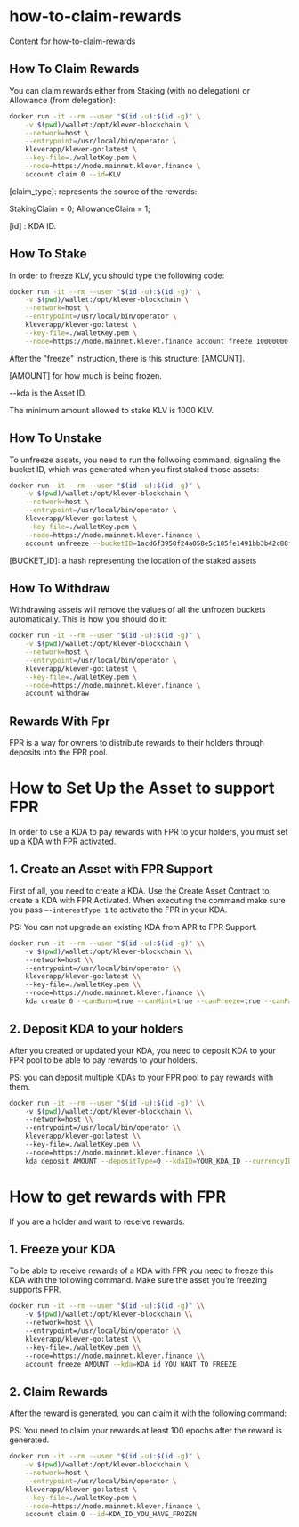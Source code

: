 
# how-to-claim-rewards

Content for how-to-claim-rewards

## How To Claim Rewards

You can claim rewards either from Staking (with no delegation) or Allowance (from delegation):

```bash
docker run -it --rm --user "$(id -u):$(id -g)" \
    -v $(pwd)/wallet:/opt/klever-blockchain \
    --network=host \
    --entrypoint=/usr/local/bin/operator \
    kleverapp/klever-go:latest \
    --key-file=./walletKey.pem \
    --node=https://node.mainnet.klever.finance \
    account claim 0 --id=KLV
```

[claim_type]: represents the source of the rewards:

StakingClaim = 0; AllowanceClaim = 1;

[id] : KDA ID.



## How To Stake

In order to freeze KLV, you should type the following code:

```bash
docker run -it --rm --user "$(id -u):$(id -g)" \
    -v $(pwd)/wallet:/opt/klever-blockchain \
    --network=host \
    --entrypoint=/usr/local/bin/operator \
    kleverapp/klever-go:latest \
    --key-file=./walletKey.pem \
    --node=https://node.mainnet.klever.finance account freeze 10000000
```

After the "freeze" instruction, there is this structure: [AMOUNT].

[AMOUNT] for how much is being frozen.

--kda is the Asset ID.

The minimum amount allowed to stake KLV is 1000 KLV.



## How To Unstake

To unfreeze assets, you need to run the follwoing command, signaling the bucket ID, which was generated when you first staked those assets:

```bash
docker run -it --rm --user "$(id -u):$(id -g)" \
    -v $(pwd)/wallet:/opt/klever-blockchain \
    --network=host \
    --entrypoint=/usr/local/bin/operator \
    kleverapp/klever-go:latest \
    --key-file=./walletKey.pem \
    --node=https://node.mainnet.klever.finance \
    account unfreeze --bucketID=1acd6f3958f24a058e5c185fe1491bb3b42c88f65a085d9b4dbfd5866273481c
```

[BUCKET_ID]: a hash representing the location of the staked assets



## How To Withdraw

Withdrawing assets will remove the values of all the unfrozen buckets automatically. This is how you should do it:

```bash
docker run -it --rm --user "$(id -u):$(id -g)" \
    -v $(pwd)/wallet:/opt/klever-blockchain \
    --network=host \
    --entrypoint=/usr/local/bin/operator \
    kleverapp/klever-go:latest \
    --key-file=./walletKey.pem \
    --node=https://node.mainnet.klever.finance \
    account withdraw
```





## Rewards With Fpr

FPR is a way for owners to distribute rewards to their holders through deposits into the FPR pool.

# How to Set Up the Asset to support FPR

In order to use a KDA to pay rewards with FPR to your holders, you must set up a KDA with FPR activated.

## 1. Create an Asset with FPR Support

First of all, you need to create a KDA. Use the Create Asset Contract to create a KDA with FPR Activated. When executing the command make sure you pass `—-interestType 1` to activate the FPR in your KDA.

PS: You can not upgrade an existing KDA from APR to FPR Support.

```bash
docker run -it --rm --user "$(id -u):$(id -g)" \\
    -v $(pwd)/wallet:/opt/klever-blockchain \\
    --network=host \\
    --entrypoint=/usr/local/bin/operator \\
    kleverapp/klever-go:latest \\
    --key-file=./walletKey.pem \\
    --node=https://node.mainnet.klever.finance \\
    kda create 0 --canBurn=true --canMint=true --canFreeze=true --canPause=true --canWipe=true --logo=LOGO_URL --maxSupply=AMOUNT_MAX --precision=6 --name=KDA_NAME --ticker=KDA_TICKER —-interestType 1
```

## 2. Deposit KDA to your holders

After you created or updated your KDA, you need to deposit KDA to your FPR pool to be able to pay rewards to your holders.

PS: you can deposit multiple KDAs to your FPR pool to pay rewards with them.

```bash
docker run -it --rm --user "$(id -u):$(id -g)" \\
    -v $(pwd)/wallet:/opt/klever-blockchain \\
    --network=host \\
    --entrypoint=/usr/local/bin/operator \\
    kleverapp/klever-go:latest \\
    --key-file=./walletKey.pem \\
    --node=https://node.mainnet.klever.finance \\
    kda deposit AMOUNT --depositType=0 --kdaID=YOUR_KDA_ID --currencyID=KDA_YOU_WANT_TO_PAY_REWARDS
```

# How to get rewards with FPR

If you are a holder and want to receive rewards.

## 1. Freeze your KDA

To be able to receive rewards of a KDA with FPR you need to freeze this KDA with the following command. Make sure the asset you’re freezing supports FPR.

```bash
docker run -it --rm --user "$(id -u):$(id -g)" \\
    -v $(pwd)/wallet:/opt/klever-blockchain \\
    --network=host \\
    --entrypoint=/usr/local/bin/operator \\
    kleverapp/klever-go:latest \\
    --key-file=./walletKey.pem \\
    --node=https://node.mainnet.klever.finance \\
    account freeze AMOUNT --kda=KDA_id_YOU_WANT_TO_FREEZE
```

## 2. Claim Rewards

After the reward is generated, you can claim it with the following command:

PS: You need to claim your rewards at least 100 epochs after the reward is generated.

```bash
docker run -it --rm --user "$(id -u):$(id -g)" \
    -v $(pwd)/wallet:/opt/klever-blockchain \
    --network=host \
    --entrypoint=/usr/local/bin/operator \
    kleverapp/klever-go:latest \
    --key-file=./walletKey.pem \
    --node=https://node.mainnet.klever.finance \
    account claim 0 --id=KDA_ID_YOU_HAVE_FROZEN
```



